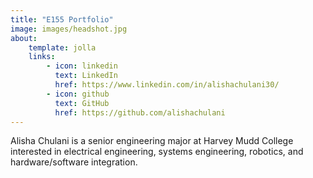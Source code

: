 ```yaml
---
title: "E155 Portfolio"
image: images/headshot.jpg
about:
    template: jolla
    links:
        - icon: linkedin
          text: LinkedIn
          href: https://www.linkedin.com/in/alishachulani30/
        - icon: github
          text: GitHub
          href: https://github.com/alishachulani
---
```


Alisha Chulani is a senior engineering major at Harvey Mudd College interested in electrical engineering, systems engineering, robotics, and hardware/software integration. 

